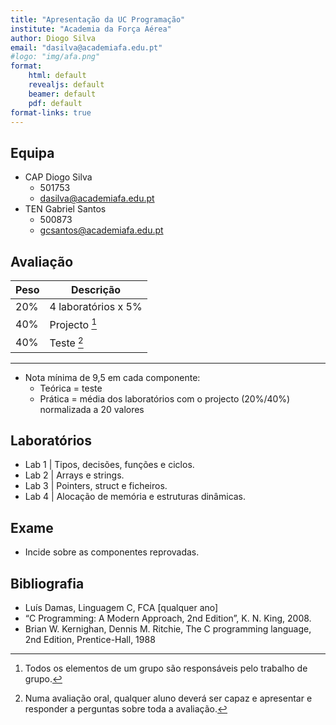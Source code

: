 ```yaml
---
title: "Apresentação da UC Programação"
institute: "Academia da Força Aérea"
author: Diogo Silva
email: "dasilva@academiafa.edu.pt"
#logo: "img/afa.png"
format:
    html: default
    revealjs: default
    beamer: default
    pdf: default
format-links: true
---
```



## Equipa

- CAP Diogo Silva 
    - 501753
    - [dasilva@academiafa.edu.pt](mailto:dasilva@academiafa.edu.pt)
- TEN Gabriel Santos
    - 500873
    - [gcsantos@academiafa.edu.pt](mailto:gcsantos@academiafa.edu.pt)

## Avaliação

| Peso | Descrição |
| ---- | ---- |
| 20% | 4 laboratórios x 5% |
| 40% | Projecto [^projecto] |
| 40% | Teste [^oral] |


[^projecto]: Todos os elementos de um grupo são responsáveis pelo trabalho de grupo.

[^oral]: Numa avaliação oral, qualquer aluno deverá ser capaz e apresentar e responder a perguntas sobre toda a avaliação.


---

- Nota mínima de 9,5 em cada componente:
    - Teórica = teste
    - Prática = média dos laboratórios com o projecto (20%/40%) normalizada a 20 valores

## Laboratórios

- Lab 1 | Tipos, decisões, funções e ciclos.
- Lab 2 | Arrays e strings.
- Lab 3 | Pointers, struct e ficheiros.
- Lab 4 | Alocação de memória e estruturas dinâmicas.

## Exame

- Incide sobre as componentes reprovadas.


## Bibliografia

- Luís Damas, Linguagem C, FCA [qualquer ano]
- “C Programming: A Modern Approach, 2nd Edition”, K. N. King, 2008.
- Brian W. Kernighan, Dennis M. Ritchie, The C programming language, 2nd Edition, Prentice-Hall, 1988